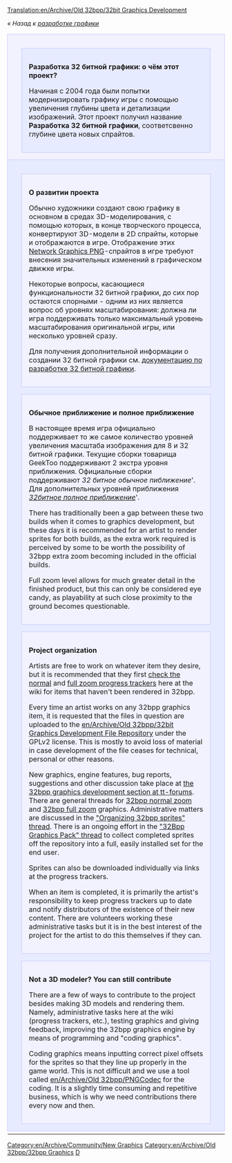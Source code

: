 [[Translation:en/Archive/Old 32bpp/32bit Graphics Development]]
{{ru/Перевод|en/Archive/Old 32bpp/32bit Graphics Development|25}}

''« Назад к [[ru/Development/NewGRF/Main Page|разработке графики]]''

{| width="100%"
|-
|colspan="2" style="background-color: #f1f2fe; border: 1px solid #c7c8fe; margin: 0; padding: 1em 1em 0em 1em;"|

<div style="margin:1em;padding:1em;border:1px solid #c7c8fe;background:#E7EBFF;">
<font size="3">'''Разработка 32 битной графики: о чём этот проект?'''</font>

Начиная с 2004 года были попытки модернизировать графику игры с помощью увеличения глубины цвета и детализации изображений. Этот проект получил название '''Разработка 32 битной графики''', соответсвенно глубине цвета новых спрайтов.
</div>

|-
|width="50%" style="background-color: #E7EBFF; border: 1px solid #c7c8fe; margin: 0; padding: 1em 1em 0em 1em;" valign="top"|

<div style="margin:1em;padding:1em;border:1px solid #c7c8fe;background:#f1f2fe;">
<font size="3">'''О развитии проекта'''</font>

Обычно художники создают свою графику в основном в средах 3D-моделирования, с помощью которых, в конце творческого процесса, конвертируют 3D-модели в 2D спрайты, которые и отображаются в игре. Отображение этих [https://www.wikipedia.org/wiki/Portable Network Graphics PNG]-спрайтов в игре требуют внесения значительных изменений в графическом движке игры.

Некоторые вопросы, касающиеся функциональности 32 битной графики, до сих пор остаются спорными - одним из них является вопрос об уровнях масштабирования: должна ли игра поддерживать только максимальный уровень масштабирования оригинальной игры, или несколько уровней сразу.

Для получения дополнительной информации о создании 32 битной графики см. [[en/Archive/Old 32bpp/32bit Graphics Development Documentation|документацию по разработке 32 битной графики]].</div>

<div style="margin:1em;padding:1em;border:1px solid #c7c8fe;background:#f1f2fe;">
<font size="3">'''Обычное приближение и полное приближение'''</font>

В настоящее время игра официально поддерживает то же самое количество уровней увеличения масштаба изображения для 8 и 32 битной графики. Текущие сборки товарища GeekToo поддерживают 2 экстра уровня приближения. Официальные сборки поддерживают ''32 битное обычное пиближение'''. Для дополнительных уровней приближения ''[[en/32битное экстра приближение|32битное полное приближение]]'''.

There has traditionally been a gap between these two builds when it comes to graphics development, but these days it is recommended for an artist to render sprites for both builds, as the extra work required is perceived by some to be worth the possibility of 32bpp extra zoom becoming included in the official builds.

Full zoom level allows for much greater detail in the finished product, but this can only be considered eye candy, as playability at such close proximity to the ground becomes questionable.
</div>

<div style="margin:1em;padding:1em;border:1px solid #c7c8fe;background:#f1f2fe;">
<font size="3">'''Project organization'''</font>

Artists are free to work on whatever item they desire, but it is recommended that they first [[en/Archive/Old 32bpp/32bpp graphics development tracker|check the normal]] and [[en/Archive/Old 32bpp/32bpp graphics development tracker (extra zoom)|full zoom progress trackers]] here at the wiki for items that haven't been rendered in 32bpp.

Every time an artist works on any 32bpp graphics item, it is requested that the files in question are uploaded to the [[en/Archive/Old 32bpp/32bit Graphics Development File Repository]] under the GPLv2 license. This is mostly to avoid loss of material in case development of the file ceases for technical, personal or other reasons.

New graphics, engine features, bug reports, suggestions and other discussion take place at [http://www.tt-forums.net/viewforum.php?f=36 the 32bpp graphics development section at tt-forums]. There are general threads for [http://www.tt-forums.net/viewtopic.php?f=36&t=14549 32bpp normal zoom] and [http://www.tt-forums.net/viewtopic.php?f=36&t=36474 32bpp full zoom] graphics. Administrative matters are discussed in the [http://www.tt-forums.net/viewtopic.php?f=36&t=46667 "Organizing 32bpp sprites" thread]. There is an ongoing effort in the [http://www.tt-forums.net/viewtopic.php?f=36&t=46682 "32Bpp Graphics Pack" thread] to collect completed sprites off the repository into a full, easily installed set for the end user.

Sprites can also be downloaded individually via links at the progress trackers.

When an item is completed, it is primarily the artist's responsibility to keep progress trackers up to date and notify distributors of the existence of their new content. There are volunteers working these administrative tasks but it is in the best interest of the project for the artist to do this themselves if they can.
</div>

<div style="margin:1em;padding:1em;border:1px solid #c7c8fe;background:#f1f2fe;">
<font size="3">'''Not a 3D modeler? You can still contribute'''</font>

There are a few of ways to contribute to the project besides making 3D models and rendering them. Namely, administrative tasks here at the wiki (progress trackers, etc.), testing graphics and giving feedback, improving the 32bpp graphics engine by means of programming and "coding graphics".

Coding graphics means inputting correct pixel offsets for the sprites so that they line up properly in the game world. This is not difficult and we use a tool called [[en/Archive/Old 32bpp/PNGCodec]] for the coding. It is a slightly time consuming and repetitive business, which is why we need contributions there every now and then.
</div>

|width="50%" style="background-color: #E7EBFF; border: 1px solid #c7c8fe; margin: 0; padding: 1em 1em 0em 1em;" valign="top"|

<div style="margin:1em;padding:1em;border:1px solid #c7c8fe;background:#f1f2fe;">
[[File:en/Archive/Old 32bpp/8bpp opengfx normalzoom.jpeg|400px|center]]
''Скриншот игры в 8 битном графическом режиме с максимальным приближением.'' 

[[File:en/Archive/Old 32bpp/32bpp normalzoom.jpeg|400px|center]]
''Скриншот игры в 32 битном графическом режиме с нормальным(равноценно максимальному в 8-ми битном режиме) приближением.'' 

[[File:en/Archive/Old 32bpp/32bpp fullzoom.jpeg|400px|center]]
''Скриншот игры в 32 битном графическом режиме с максимальным приближением.'' 

</div>

|-
|}


{{en/Archive/Old 32bpp/Navbox Graphics Development}}

[[Category:en/Archive/Community/New Graphics]][[Category:en/Archive/Old 32bpp/32bpp Graphics]][[Category:en/Archive/Old 32bpp/32bpp Graphics Developer resources|D]]